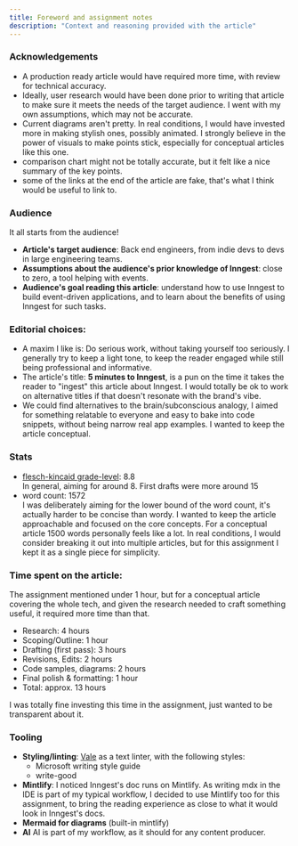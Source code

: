 ```yaml
---
title: Foreword and assignment notes
description: "Context and reasoning provided with the article"
---
```

### Acknowledgements
- A production ready article would have required more time, with review for technical accuracy. 
- Ideally, user research would have been done prior to writing that article to make sure it meets the needs of the target audience. I went with my own assumptions, which may not be accurate.
- Current diagrams aren't pretty. In real conditions, I would have invested more in making stylish ones, possibly animated. I strongly believe in the power of visuals to make points stick, especially for conceptual articles like this one.
- comparison chart might not be totally accurate, but it felt like a nice summary of the key points.
- some of the links at the end of the article are fake, that's what I think would be useful to link to. 

### Audience
It all starts from the audience!  
- **Article's target audience**: Back end engineers, from indie devs to devs in large engineering teams.  
- **Assumptions about the audience's prior knowledge of Inngest**: close to zero, a tool helping with events.  
- **Audience's goal reading this article**: understand how to use Inngest to build event-driven applications, and to learn about the benefits of using Inngest for such tasks.

### Editorial choices:
- A maxim I like is: Do serious work, without taking yourself too seriously. I generally try to keep a light tone, to keep the reader engaged while still being professional and informative.
- The article's title: **5 minutes to Inngest**, is a pun on the time it takes the reader to "ingest" this article about Inngest. I would totally be ok to work on alternative titles if that doesn't resonate with the brand's vibe.
- We could find alternatives to the brain/subconscious analogy, I aimed for something relatable to everyone and easy to bake into code snippets, without being narrow real app examples. I wanted to keep the article conceptual.


### Stats
- [flesch-kincaid grade-level](https://en.wikipedia.org/wiki/Flesch%E2%80%93Kincaid_readability_tests#Flesch%E2%80%93Kincaid_grade_level): 8.8   
In general, aiming for around 8. First drafts were more around 15  
- word count: 1572  
I was deliberately aiming for the lower bound of the word count, it's actually harder to be concise than wordy. I wanted to keep the article approachable and focused on the core concepts. For a conceptual article 1500 words personally feels like a lot. In real conditions, I would consider breaking it out into multiple articles, but for this assignment I kept it as a single piece for simplicity. 

### Time spent on the article:
The assignment mentioned under 1 hour, but for a conceptual article covering the whole tech, and given the research needed to craft something useful, it required more time than that.
-	Research: 4 hours
-	Scoping/Outline: 1 hour
-	Drafting (first pass): 3 hours
-	Revisions, Edits: 2 hours
-	Code samples, diagrams: 2 hours
-	Final polish & formatting: 1 hour
-	Total: approx. 13 hours

I was totally fine investing this time in the assignment, just wanted to be transparent about it.



### Tooling
- **Styling/linting**: [Vale](https://vale.sh/) as a text linter, with the following styles:
  - Microsoft writing style guide
  - write-good
- **Mintlify**: I noticed Inngest's doc runs on Mintlify. As writing mdx in the IDE is part of my typical workflow, I decided to use Mintlify too for this assignment, to bring the reading experience as close to what it would look in Inngest's docs.
- **Mermaid for diagrams** (built-in mintlify)
- **AI** AI is part of my workflow, as it should for any content producer.

